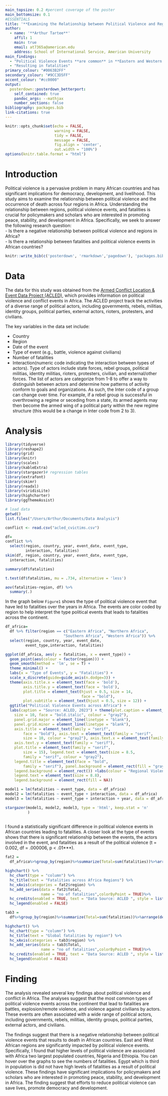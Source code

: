 ```yaml
---
main_topsize: 0.2 #percent coverage of the poster
main_bottomsize: 0.1
#ESSENTIALS
title: '**Examining the Relationship between Political Violence and Regions in Africa**'
author:
  - name: '**Arthur Tartee**'
    affil: 1
    main: true
    email: at7365a@american.edu
    address: School of International Service, American University
main_findings:
  - "Political Violence Events **are common** in **Eastern and Western Africa**."
  - "Resulting in fatalities"
primary_colour: "#0063B2FF"
secondary_colour: "#9CC3D5FF"
accent_colour: "#cc0000"
output: 
  posterdown::posterdown_betterport:
    self_contained: true
    pandoc_args: --mathjax
    number_sections: false
bibliography: packages.bib
link-citations: true
---
```


```r
knitr::opts_chunk$set(echo = FALSE,
                      warning = FALSE,
                      tidy = FALSE,
                      message = FALSE,
                      fig.align = 'center',
                      out.width = "100%")
options(knitr.table.format = "html") 
```


# Introduction

Political violence is a pervasive problem in many African countries and has significant implications for democracy, development, and livelihood. This study aims to examine the relationship between political violence and the occurrence of death across four regions in Africa. Understanding the relationship between regions, political violence events, and fatalities is crucial for policymakers and scholars who are interested in promoting peace, stability, and development in Africa. Specifically, we seek to answer the following research question:  
  - Is there a negative relationship between political violence and regions in Africa?  
  - Is there a relationship between fatalities and political violence events in African countries?


```r
knitr::write_bib(c('posterdown', 'rmarkdown','pagedown'), 'packages.bib')
```



# Data

The data for this study was obtained from the [Armed Conflict Location & Event Data Project (ACLED)](https://acleddata.com/), which provides information on political violence and conflict events in Africa. The ACLED project track the activities of a diverse range of political actors, including governments, rebels, militias, identity groups, political parties, external actors, rioters, protesters, and civilians.

The key variables in the data set include:

  - Country
  - Region
  - Date of the event
  - Type of event (e.g., battle, violence against civilians)
  - Number of fatalities
  - Interaction(numeric code indicating the interaction between types of actors). Type of actors include state forces, rebel groups, political militias, identity militias, rioters, protesters, civilian, and external/other forces. The list of actors are categorize from 1-8 to offer a way to distinguish between actors and determine how patterns of activity conform to goals and organizations. As such, the Inter code of a group can change over time. For example, if a rebel group is successful in overthrowing a regime or seceding from a state, its armed agents may then become the armed wing of a political party within the new regime structure (this would be a change in Inter code from 2 to 3).


# Analysis




```r
library(tidyverse)
library(reshape2)
library(grid)
library(knitr)
library(scales)
library(kableExtra)
library(stargazer)# regression tables
library(extrafont)
library(skimr)
library(readxl)
library(viridisLite)
library(highcharter)
library(ggThemeAssist)

# load data
getwd()
list.files("/Users/Arthur/Documents/Data Analysis")

conflict <- read.csv("acled_cvictims.csv")

df=
conflict %>% 
  select(region, country, year, event_date, event_type,
         interaction, fatalities)
skim(df, region, country, year, event_date, event_type,
  interaction, fatalities)

summary(df$fatalities)

t.test(df$fatalities, mu = .734, alternative = 'less')

aov(fatalities~region, df) %>%
  summary(.)
```


In the graph below `Figure1` shows the type of political violence event that have led to fatalities over the years in Africa. The events are color coded by region to help interpret the type political events that leads to fatalities across the continent.



```r
df_africa=
  df %>% filter(region == c("Eastern Africa", "Northern Africa", 
                          "Southern Africa", "Western Africa")) %>%
  select(region, country, year, event_date, 
         event_type,interaction, fatalities)

ggplot(df_africa, aes(y = fatalities, x = event_type)) +
  geom_point(aes(colour = factor(region))) +
  geom_smooth(method = 'lm', se = T) +
  theme_minimal() + 
  labs(x = "Type of Events", y = "Fatalities") +
  scale_x_discrete(guide=guide_axis(n.dodge=3)) +
  theme(axis.title.x = element_text(face = 'bold'),
        axis.title.y = element_text(face = 'bold'),
        plot.title = element_text(hjust = 0.5, size = 14, 
                                  face = "bold"),
        plot.subtitle = element_text(hjust = 0.5, size = 12)) + 
  ggtitle("Political Violence Events across Africa") +
  labs(caption = "Source: ACLED, 2023") + theme(plot.caption = element_text(family = "serif",
    size = 10, face = "bold.italic", colour = "gray2"),
    panel.grid.major = element_line(linetype = "blank"),
    panel.grid.minor = element_line(linetype = "blank"),
    axis.title = element_text(family = "serif",
        face = "bold"), axis.text = element_text(family = "serif",
        size = 10, colour = "gray2"), axis.text.x = element_text(family = "serif"),
    axis.text.y = element_text(family = "serif"),
    plot.title = element_text(family = "serif",
        size = 15), legend.text = element_text(size = 8.5,
        family = "serif", colour = "gray2"),
    legend.title = element_text(face = "bold",
        family = "serif"), panel.background = element_rect(fill = "gray100"),
    legend.background = element_rect()) +labs(colour = "Regional Violence") + theme(axis.text = element_text(size = 8),
    legend.text = element_text(size = 8.8),
    legend.background = element_rect(fill = NA))
```


```r

model1 = lm(fatalities ~ event_type, data = df_africa)
model2 = lm(fatalities ~ event_type + interaction, data = df_africa)
model3 = lm(fatalities ~ event_type + interaction + year, data = df_africa)
```

```r
stargazer(model1, model2, model3, type = 'html', keep.stat = 'n' 
          )
        
```





I found a statistically significant difference in political violence events in African countries leading to fatalities. A closer look at the type of events shows that there is significant relationship between the events, the actors involved in the event, and fatalities as a result of the political violence (t = 0.002, df = .000006, p < .01***). 


``` r
fat2 =
  df_africa%>%group_by(region)%>%summarize(Total=sum(fatalities))%>%arrange(desc(Total))

highchart() %>% 
  hc_chart(type = "column") %>% 
  hc_title(text = "Fatalities across Africa Regions") %>% 
  hc_xAxis(categories = fat2$region) %>% 
  hc_add_series(data = fat2$Total,
                name = "no of fatalities",colorByPoint = TRUE)%>%
  hc_credits(enabled = TRUE, text = "Data Source: ACLED ", style = list(fontSize = "12px")) %>%
  hc_legend(enabled = FALSE)

```



``` r

tab3 =
  df%>%group_by(region)%>%summarize(Total=sum(fatalities))%>%arrange(desc(Total))

highchart() %>% 
  hc_chart(type = "column") %>% 
  hc_title(text = "Global fatalities by region") %>% 
  hc_xAxis(categories = tab3$region) %>% 
  hc_add_series(data = tab3$Total,
                name = "no of fatalities",colorByPoint = TRUE)%>%
  hc_credits(enabled = TRUE, text = "Data Source: ACLED ", style = list(fontSize = "12px")) %>%
  hc_legend(enabled = FALSE)
```




# Finding

The analysis revealed several key findings about political violence and conflict in Africa. The analyses suggest that the most common types of political violence events across the continent that lead to fatalities are battles, explosion/remote violence, and violence against civilians by actors. These events are often associated with a wide range of political actors, including governments, rebels, militias, identity groups, political parties, external actors, and civilians.

The findings suggest that there is a negative relationship between political violence events that results to death in African countries. East and West African regions are significantly impacted by political violence events. Specifically, I found that higher levels of political violence are associated with Africa two largest populated countries, Nigeria and Ethiopia. You can hover over the graphs to see the numbers of fatalities. Egypt which is third in population is did not have high levels of fatalities as a result of political violence. These findings have significant implications for policymakers and scholars who are interested in promoting peace, stability, and development in Africa. The finding suggest that efforts to reduce political violence can save lives, promote democracy and development. 